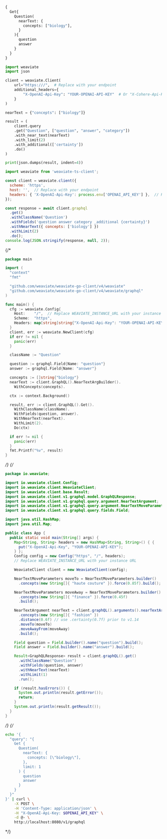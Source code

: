 
<Tabs groupId="languages">
<TabItem value="graphql" label="GraphQL">

```graphql
{
  Get{
    Question(
      nearText: {
        concepts: ["biology"],
      }
    ){
      question
      answer
    }
  }
}
```

</TabItem>
<TabItem value="py" label="Python">

```python
import weaviate
import json

client = weaviate.Client(
    url="https:///",  # Replace with your endpoint
    additional_headers={
        "X-OpenAI-Api-Key": "YOUR-OPENAI-API-KEY"  # Or "X-Cohere-Api-Key" or "X-HuggingFace-Api-Key"
    }
)

nearText = {"concepts": ["biology"]}

result = (
    client.query
    .get("Question", ["question", "answer", "category"])
    .with_near_text(nearText)
    .with_limit(2)
    .with_additional(['certainty'])
    .do()
)

print(json.dumps(result, indent=4))
```

</TabItem>
<TabItem value="js" label="JavaScript/TypeScript">

```js
import weaviate from 'weaviate-ts-client';

const client = weaviate.client({
  scheme: 'https',
  host: '',  // Replace with your endpoint
  headers: { 'X-OpenAI-Api-Key': process.env['OPENAI_API_KEY'] },  // Replace with your API key
});

const response = await client.graphql
  .get()
  .withClassName('Question')
  .withFields('question answer category _additional {certainty}')
  .withNearText({ concepts: ['biology'] })
  .withLimit(2)
  .do();
console.log(JSON.stringify(response, null, 2));
```

</TabItem>
{/* <TabItem value="go" label="Go">

```go
package main

import (
  "context"
  "fmt"

  "github.com/weaviate/weaviate-go-client/v4/weaviate"
  "github.com/weaviate/weaviate-go-client/v4/weaviate/graphql"
)

func main() {
  cfg := weaviate.Config{
    Host:    "/",  // Replace WEAVIATE_INSTANCE_URL with your instance URL
    Scheme:  "https",
    Headers: map[string]string{"X-OpenAI-Api-Key": "YOUR-OPENAI-API-KEY"},
  }
  client, err := weaviate.NewClient(cfg)
  if err != nil {
    panic(err)
  }

  className := "Question"

  question := graphql.Field{Name: "question"}
  answer := graphql.Field{Name: "answer"}

  concepts := []string{"biology"}
  nearText := client.GraphQL().NearTextArgBuilder().
    WithConcepts(concepts).

  ctx := context.Background()

  result, err := client.GraphQL().Get().
    WithClassName(className).
    WithFields(question, answer).
    WithNearText(nearText).
    WithLimit(2).
    Do(ctx)

  if err != nil {
    panic(err)
  }
  fmt.Printf("%v", result)
}
```

</TabItem> */}
{/* <TabItem value="java" label="Java">

```java
package io.weaviate;

import io.weaviate.client.Config;
import io.weaviate.client.WeaviateClient;
import io.weaviate.client.base.Result;
import io.weaviate.client.v1.graphql.model.GraphQLResponse;
import io.weaviate.client.v1.graphql.query.argument.NearTextArgument;
import io.weaviate.client.v1.graphql.query.argument.NearTextMoveParameters;
import io.weaviate.client.v1.graphql.query.fields.Field;

import java.util.HashMap;
import java.util.Map;

public class App {
  public static void main(String[] args) {
    Map<String, String> headers = new HashMap<String, String>() { {
      put("X-OpenAI-Api-Key", "YOUR-OPENAI-API-KEY");
    } };
    Config config = new Config("https", "/", headers);
    // Replace WEAVIATE_INSTANCE_URL with your instance URL

    WeaviateClient client = new WeaviateClient(config);

    NearTextMoveParameters moveTo = NearTextMoveParameters.builder()
      .concepts(new String[]{ "haute couture" }).force(0.85f).build();

    NearTextMoveParameters moveAway = NearTextMoveParameters.builder()
      .concepts(new String[]{ "finance" }).force(0.45f)
      .build();

    NearTextArgument nearText = client.graphQL().arguments().nearTextArgBuilder()
      .concepts(new String[]{ "fashion" })
      .distance(0.6f) // use .certainty(0.7f) prior to v1.14
      .moveTo(moveTo)
      .moveAwayFrom(moveAway)
      .build();

    Field question = Field.builder().name("question").build();
    Field answer = Field.builder().name("answer").build();

    Result<GraphQLResponse> result = client.graphQL().get()
      .withClassName("Question")
      .withFields(question, answer)
      .withNearText(nearText)
      .withLimit(1)
      .run();

    if (result.hasErrors()) {
      System.out.println(result.getError());
      return;
    }
    System.out.println(result.getResult());
  }
}
```

</TabItem> */}
{/* <TabItem value="curl" label="Curl">

```bash
echo '{
  "query": "{
    Get {
      Question(
        nearText: {
          concepts: [\"biology\"],
        },
        limit: 1
      ) {
        question
        answer
      }
    }
  }"
}' | curl \
    -X POST \
    -H 'Content-Type: application/json' \
    -H "X-OpenAI-Api-Key: $OPENAI_API_KEY" \
    -d @- \
    http://localhost:8080/v1/graphql
```

</TabItem> */}
</Tabs>
